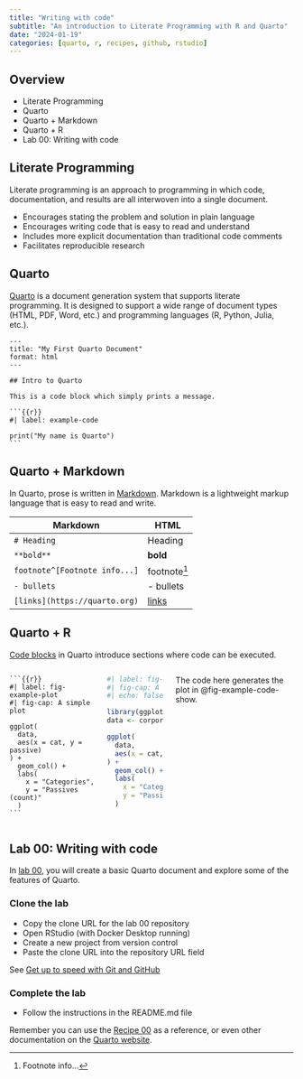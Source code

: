 ```yaml
---
title: "Writing with code"
subtitle: "An introduction to Literate Programming with R and Quarto"
date: "2024-01-19"
categories: [quarto, r, recipes, github, rstudio]
---
```


## Overview

- Literate Programming
- Quarto
- Quarto + Markdown
- Quarto + R
- Lab 00: Writing with code

## Literate Programming

Literate programming is an approach to programming in which code, documentation, and results are all interwoven into a single document.

- Encourages stating the problem and solution in plain language
- Encourages writing code that is easy to read and understand
- Includes more explicit documentation than traditional code comments
- Facilitates reproducible research

## Quarto

[Quarto](https://quarto.org/docs/gallery/) is a document generation system that supports literate programming. It is designed to support a wide range of document types (HTML, PDF, Word, etc.) and programming languages (R, Python, Julia, etc.).

````quarto
---
title: "My First Quarto Document"
format: html
---

## Intro to Quarto

This is a code block which simply prints a message.

```{{r}}
#| label: example-code

print("My name is Quarto")
```
````

## Quarto + Markdown

In Quarto, prose is written in [Markdown](https://quarto.org/docs/authoring/markdown-basics.html). Markdown is a lightweight markup language that is easy to read and write.


| Markdown | HTML |
| --- | --- |
| `# Heading` | Heading |
| `**bold**` | **bold** |
| `footnote^[Footnote info...]` | footnote^[Footnote info...] |
| `- bullets` | - bullets |
| `[links](https://quarto.org)` | [links](https://quarto.org) |

## Quarto + R

[Code blocks](https://quarto.org/docs/computations/r.html#code-blocks) in Quarto introduce sections where code can be executed.

:::: {.columns}
::: {.column width="60%"}
````quarto
```{{r}}
#| label: fig-example-plot
#| fig-cap: A simple plot

ggplot(
  data,
  aes(x = cat, y = passive)
) +
  geom_col() +
  labs(
    x = "Categories",
    y = "Passives (count)"
  )
```
````
:::

::: {.column width="40%" .r-stretch}
```r
#| label: fig-example-code-show
#| fig-cap: A simple plot
#| echo: false

library(ggplot2)
data <- corpora::BrownPassives

ggplot(
  data,
  aes(x = cat, y = passive)
) +
  geom_col() +
  labs(
    x = "Categories",
    y = "Passives (count)"
  )
```
:::

The code here generates the plot in @fig-example-code-show.

::::





## Lab 00: Writing with code

In [lab 00](https://github.com/lin-380-s24/lab-00), you will create a basic Quarto document and explore some of the features of Quarto.

::: {.panel-tabset}

### Clone the lab

- Copy the clone URL for the lab 00 repository
- Open RStudio (with Docker Desktop running)
- Create a new project from version control
- Paste the clone URL into the repository URL field

::: {.aside}
See [Get up to speed with Git and GitHub](../guides/get-up-with-git.html)
:::

### Complete the lab

- Follow the instructions in the README.md file

Remember you can use the [Recipe 00](https://qtalr.github.io/qtalrkit/articles/recipe-0.html) as a reference, or even other documentation on the [Quarto website](https://quarto.org/).
:::